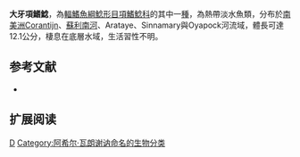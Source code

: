 {{Speciesbox 
| taxon = Auchenipterus dentatus
| image = Auchenipterus dentatus.jpg
| image_width = 250px
| status = NE
| status_system = IUCN3.1
| authority = [[Achille_Valenciennes|Valenciennes]], 1940
| synonyms = *''Euanemus colymbetes'', Müller & Troschel, 1842
}}
'''大牙項鰭鯰'''，為[[輻鰭魚綱|輻鰭魚綱]][[鯰形目|鯰形目]][[項鰭鯰科|項鰭鯰科]]的其中一[[種|種]]，為熱帶淡水魚類，分布於[[南美洲|南美洲]]Corantijn、[[蘇利南河|蘇利南河]]、Arataye、Sinnamary與Oyapock河流域，體長可達12.1公分，棲息在底層水域，生活習性不明。
==参考文献==
*{{FishBase_species|genus=Auchenipterus|species=dentatus|year=2015|month=4}}

== 扩展阅读 ==
{{refbegin}}
{{wikispecies-inline|Auchenipterus dentatus|大牙項鰭鯰}}
{{refend}}
{{Taxonbar|from=Q6429529}}

[[Category:項鰭鯰屬|D]]
[[Category:阿希尔·瓦朗谢讷命名的生物分类|Category:阿希尔·瓦朗谢讷命名的生物分类]]